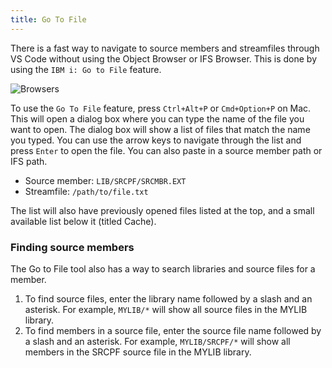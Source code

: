 ```yaml
---
title: Go To File
---
```


There is a fast way to navigate to source members and streamfiles through VS Code without using the Object Browser or IFS Browser. This is done by using the `IBM i: Go to File` feature.

![Browsers](../../../assets/goToFile.png)

To use the `Go To File` feature, press `Ctrl+Alt+P` or `Cmd+Option+P` on Mac. This will open a dialog box where you can type the name of the file you want to open. The dialog box will show a list of files that match the name you typed. You can use the arrow keys to navigate through the list and press `Enter` to open the file. You can also paste in a source member path or IFS path.

* Source member: `LIB/SRCPF/SRCMBR.EXT`
* Streamfile: `/path/to/file.txt`

The list will also have previously opened files listed at the top, and a small available list below it (titled Cache).

### Finding source members

The Go to File tool also has a way to search libraries and source files for a member.

1. To find source files, enter the library name followed by a slash and an asterisk. For example, `MYLIB/*` will show all source files in the MYLIB library.
2. To find members in a source file, enter the source file name followed by a slash and an asterisk. For example, `MYLIB/SRCPF/*` will show all members in the SRCPF source file in the MYLIB library.